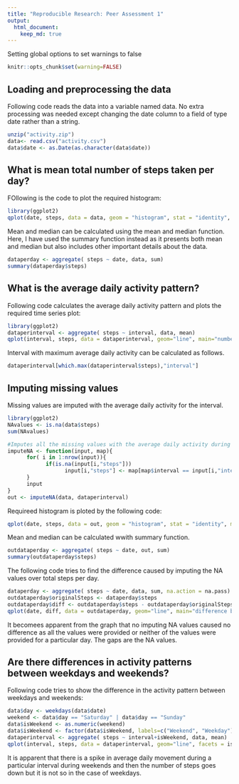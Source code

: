 ```yaml
---
title: "Reproducible Research: Peer Assessment 1"
output: 
  html_document:
    keep_md: true
---
```


Setting global options to set warnings to false
```r
knitr::opts_chunk$set(warning=FALSE)
```

## Loading and preprocessing the data
Following code reads the data into a variable named data. No extra processing was needed except changing the date column to a field of type date rather than a string.
```r
unzip("activity.zip")
data<- read.csv("activity.csv")
data$date <- as.Date(as.character(data$date))
```


## What is mean total number of steps taken per day?
FOllowing is the code to plot the required histogram:
```r
library(ggplot2)
qplot(date, steps, data = data, geom = "histogram", stat = "identity", main= "total number of steps taken each day")
```

Mean and median can be calculated using the mean and median function. Here, I have used the summary function instead as it presents both mean and median but also includes other important details about the data.
```r
dataperday <- aggregate( steps ~ date, data, sum)
summary(dataperday$steps)
```



## What is the average daily activity pattern?
Following code calculates the average daily activity pattern and plots the required time series plot:
```r
library(ggplot2)
dataperinterval <- aggregate( steps ~ interval, data, mean)
qplot(interval, steps, data = dataperinterval, geom="line", main="number of steps taken, averaged across all days")
```

Interval with maximum average daily activity can be calculated as follows.
```r
dataperinterval[which.max(dataperinterval$steps),"interval"]
```
## Imputing missing values

Missing values are imputed with the average daily activity for the interval.
```r
library(ggplot2)
NAvalues <- is.na(data$steps)
sum(NAvalues)

#Imputes all the missing values with the average daily activity during that interval over the days.
imputeNA <- function(input, map){
      for( i in 1:nrow(input)){
            if(is.na(input[i,"steps"]))
                  input[i,"steps"] <- map[map$interval == input[i,"interval"], "steps"]
      }
      input
}
out <- imputeNA(data, dataperinterval)
```

Requireed histogram is ploted by the following code:
```r
qplot(date, steps, data = out, geom = "histogram", stat = "identity", main="total number of steps taken each day")
```

Mean and median can be calculated wwith summary function.
```r
outdataperday <- aggregate( steps ~ date, out, sum)
summary(outdataperday$steps)
```

The following code tries to find the difference caused by imputing the NA values over total steps per day.
```r
dataperday <- aggregate( steps ~ date, data, sum, na.action = na.pass)
outdataperday$originalSteps <- dataperday$steps
outdataperday$diff <- outdataperday$steps - outdataperday$originalSteps
qplot(date, diff, data = outdataperday, geom="line", main="difference between total steps per day(before and after imputing NAs)")
```

It becomees apparent from the graph that no imputing NA values caused no difference as all the values were provided or neither of the values were provided for a particular day. The gaps are the NA values.

## Are there differences in activity patterns between weekdays and weekends?
Following code tries to show the difference in the activity pattern between weekdays and weekends:
```r
data$day <- weekdays(data$date)
weekend <- data$day == "Saturday" | data$day == "Sunday"
data$isWeekend <- as.numeric(weekend)
data$isWeekend <- factor(data$isWeekend, labels=c("Weekend", "Weekday"))
dataperinterval <- aggregate( steps ~ interval+isWeekend, data, mean)
qplot(interval, steps, data = dataperinterval, geom="line", facets = isWeekend ~ ., main="average number of steps taken during each interval")
```

It is apparent that there is a spike in average daily movement during a particular interval during weekends and then the number of steps goes down but it is not so in the case of weekdays.